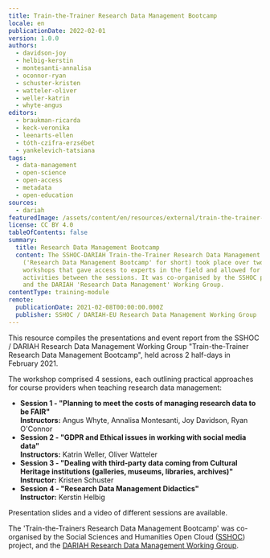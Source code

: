 ```yaml
---
title: Train-the-Trainer Research Data Management Bootcamp
locale: en
publicationDate: 2022-02-01
version: 1.0.0
authors:
  - davidson-joy
  - helbig-kerstin
  - montesanti-annalisa
  - oconnor-ryan
  - schuster-kristen
  - watteler-oliver
  - weller-katrin
  - whyte-angus
editors:
  - braukman-ricarda
  - keck-veronika
  - leenarts-ellen
  - tóth-czifra-erzsébet
  - yankelevich-tatsiana
tags:
  - data-management
  - open-science
  - open-access
  - metadata
  - open-education
sources:
  - dariah
featuredImage: /assets/content/en/resources/external/train-the-trainer-research-data-management-bootcamp/image.jpg
license: CC BY 4.0
tableOfContents: false
summary:
  title: Research Data Management Bootcamp
  content: The SSHOC-DARIAH Train-the-Trainer Research Data Management Bootcamp
    ('Research Data Management Bootcamp' for short) took place over two half-day
    workshops that gave access to experts in the field and allowed for real-time
    activities between the sessions. It was co-organised by the SSHOC project
    and the DARIAH 'Research Data Management' Working Group.
contentType: training-module
remote:
  publicationDate: 2021-02-08T00:00:00.000Z
  publisher: SSHOC / DARIAH-EU Research Data Management Working Group
---
```

This resource compiles the presentations and event report from the SSHOC / DARIAH Research Data Management Working Group "Train-the-Trainer Research Data Management Bootcamp", held across 2 half-days in February 2021.

The workshop comprised 4 sessions, each outlining practical approaches for course providers when teaching research data management:

* **Session 1 - "Planning to meet the costs of managing research data to be FAIR"**\
  **Instructors:** Angus Whyte, Annalisa Montesanti, Joy Davidson, Ryan O'Connor
* **Session 2 - "GDPR and Ethical issues in working with social media data"**\
  **Instructors:** Katrin Weller, Oliver Watteler
* **Session 3 - "Dealing with third-party data coming from Cultural Heritage institutions (galleries, museums, libraries, archives)"**\
  **Instructor:** Kristen Schuster
* **Session 4 - "Research Data Management Didactics"**\
  **Instructor:** Kerstin Helbig

Presentation slides and a video of different sessions are available.

The 'Train-the-Trainers Research Data Management Bootcamp' was co-organised by the Social Sciences and Humanities Open Cloud ([SSHOC](https://sshopencloud.eu/)) project, and the [DARIAH Research Data Management Working Group](https://www.dariah.eu/activities/working-groups/research-data-management/).
